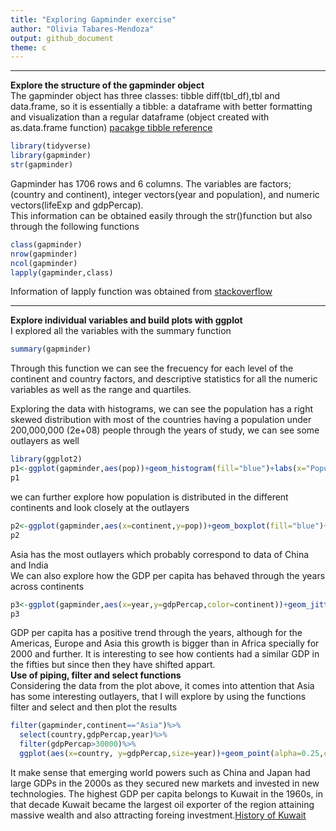```yaml
---
title: "Exploring Gapminder exercise"
author: "Olivia Tabares-Mendoza"
output: github_document
theme: c
---
```


***
**Explore the structure of the gapminder object**  
The gapminder object has three classes: tibble diff(tbl_df),tbl and data.frame, so it is essentially a tibble: a dataframe with better formatting and visualization than a regular dataframe (object created with as.data.frame function) [pacakge tibble reference](https://cran.r-project.org/web/packages/tibble/tibble.pdf)  
```r
library(tidyverse)
library(gapminder)
str(gapminder)

```
Gapminder has 1706 rows and 6 columns. The variables are factors; (country and continent), integer vectors(year and population), and numeric vectors(lifeExp and gdpPercap).  
This information can be obtained easily through the str()function but also through the following functions  

```r
class(gapminder)
nrow(gapminder)
ncol(gapminder)
lapply(gapminder,class)

```
Information of lapply function was obtained from [stackoverflow](https://stackoverflow.com/questions/10661159/how-do-i-get-the-classes-of-all-columns-in-a-data-frame)  

***  
**Explore individual variables and build plots with ggplot**  
I explored all the variables with the summary function
```r
summary(gapminder)
```
Through this function we can see the frecuency for each level of the continent and country factors, and descriptive statistics for all the numeric variables as well as the range and quartiles. 

Exploring the data with histograms, we can see the population has a right skewed distribution with most of the countries having a population under 200,000,000 (2e+08) people through the years of study, we can see some outlayers as well
```r
library(ggplot2)
p1<-ggplot(gapminder,aes(pop))+geom_histogram(fill="blue")+labs(x="Population", y="Frecuency")
p1

```


we can further explore how population is distributed in the different continents and look closely at the outlayers
```r
p2<-ggplot(gapminder,aes(x=continent,y=pop))+geom_boxplot(fill="blue")+labs(x="Continent", y="Population")
p2
```
Asia has the most outlayers which probably correspond to data of China and India  
We can also explore how the GDP per capita has behaved through the years across continents
```r
p3<-ggplot(gapminder,aes(x=year,y=gdpPercap,color=continent))+geom_jitter()+labs(x="Year", y="GDP per capita")
p3
```
GDP per capita has a positive trend through the years, although for the Americas, Europe and Asia this growth is bigger than in Africa specially for 2000 and further. It is interesting to see how contients had a similar GDP in the fifties but since then they have shifted appart.  
**Use of piping, filter and select functions**  
Considering the data from the plot above, it comes into attention that Asia has some interesting outlayers, that I will explore by using the functions filter and select and then plot the results
```r
filter(gapminder,continent=="Asia")%>%
  select(country,gdpPercap,year)%>%
  filter(gdpPercap>30000)%>%
  ggplot(aes(x=country, y=gdpPercap,size=year))+geom_point(alpha=0.25,color="blue")+labs(x="Country",y="GDP per capita")

```
It make sense that emerging world powers such as China and Japan had large GDPs in the 2000s as they secured new markets and invested in new technologies. The highest GDP per capita belongs to Kuwait in the 1960s, in that decade Kuwait became the largest oil exporter of the region attaining massive wealth and also attracting foreing investment.[History of Kuwait](https://en.wikipedia.org/wiki/History_of_Kuwait)